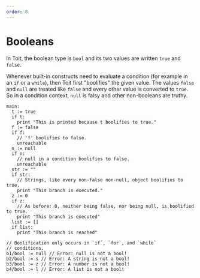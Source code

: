 ```yaml
---
order: 8
---
```


# Booleans

In Toit, the boolean type is `bool` and its two values are written `true` and `false`.

Whenever built-in constructs need to evaluate a condition (for example in an `if` or a `while`), then Toit first "boolifies" the given value. The values `false` and `null` are treated like `false` and every other value is converted to `true`.
So in a condition context, `null` is falsy and other non-booleans are truthy.

```
main:
  t := true
  if t:
    print "This is printed because t boolifies to true."
  f := false
  if f:
    // 'f' boolifies to false.
    unreachable
  n := null
  if n:
    // null in a condition boolifies to false.
    unreachable
  str := ""
  if str:
    // Strings, like every non-false non-null, object boolifies to true.
    print "This branch is executed."
  z := 0
  if z:
    // As before: 0, neither being false, nor being null, is boolified to true.
    print "This branch is executed"
  list := []
  if list:
    print "This branch is reached"

// Boolification only occurs in `if`, `for`, and `while`
// conditions.
b1/bool := null // Error: null is not a bool!
b2/bool := s // Error: A string is not a bool!
b3/bool := z // Error: A number is not a bool!
b4/bool := l // Error: A list is not a bool!

```
